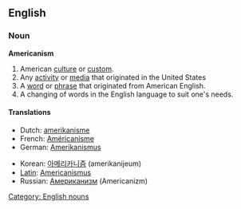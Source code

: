 ==English==

===Noun===
'''Americanism'''
#American [[culture]] or [[custom]].
#Any [[activity]] or [[media]] that originated in the United States
#A [[word]] or [[phrase]] that originated from American English.
#A changing of words in the English language to suit one's needs.

====Translations====
{{top}}
* Dutch: [[amerikanisme]]
* French: [[Américanisme]]
* German: [[Amerikanismus]]
{{mid}}
* Korean: [[아메리카니즘]] (amerikanijeum)
* [[Latin]]: [[Americanismus]]
* Russian: [[Американизм]] (Americanizm)
{{bottom}}

[[Category: English nouns]]